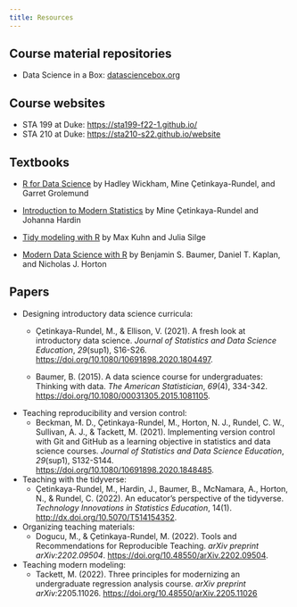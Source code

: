 ```yaml
---
title: Resources
---
```


## Course material repositories

-   Data Science in a Box: [datasciencebox.org](https://datasciencebox.org/)

## Course websites

-   STA 199 at Duke: <https://sta199-f22-1.github.io/>
-   STA 210 at Duke: <https://sta210-s22.github.io/website>

## Textbooks

-   [R for Data Science](https://r4ds.hadley.nz/) by Hadley Wickham, Mine Çetinkaya-Rundel, and Garret Grolemund

-   [Introduction to Modern Statistics](https://openintro-ims.netlify.app/) by Mine Çetinkaya-Rundel and Johanna Hardin

-   [Tidy modeling with R](https://www.tmwr.org/) by Max Kuhn and Julia Silge

-   [Modern Data Science with R](https://mdsr-book.github.io/mdsr2e/) by Benjamin S. Baumer, Daniel T. Kaplan, and Nicholas J. Horton

## Papers

-   Designing introductory data science curricula:
    -   Çetinkaya-Rundel, M., & Ellison, V. (2021). A fresh look at introductory data science. *Journal of Statistics and Data Science Education*, *29*(sup1), S16-S26. <https://doi.org/10.1080/10691898.2020.1804497>.

    -   Baumer, B. (2015). A data science course for undergraduates: Thinking with data. *The American Statistician*, *69*(4), 334-342. <https://doi.org/10.1080/00031305.2015.1081105>.
-   Teaching reproducibility and version control:
    -   Beckman, M. D., Çetinkaya-Rundel, M., Horton, N. J., Rundel, C. W., Sullivan, A. J., & Tackett, M. (2021). Implementing version control with Git and GitHub as a learning objective in statistics and data science courses. *Journal of Statistics and Data Science Education*, *29*(sup1), S132-S144. <https://doi.org/10.1080/10691898.2020.1848485>.
-   Teaching with the tidyverse:
    -   Çetinkaya-Rundel, M., Hardin, J., Baumer, B., McNamara, A., Horton, N., & Rundel, C. (2022). An educator's perspective of the tidyverse. *Technology Innovations in Statistics Education*, 14(1). <http://dx.doi.org/10.5070/T514154352>.
-   Organizing teaching materials:
    -   Dogucu, M., & Çetinkaya-Rundel, M. (2022). Tools and Recommendations for Reproducible Teaching. *arXiv preprint arXiv:2202.09504*. <https://doi.org/10.48550/arXiv.2202.09504>.
-   Teaching modern modeling:
    -   Tackett, M. (2022). Three principles for modernizing an undergraduate regression analysis course. *arXiv preprint arXiv:*2205.11026. <https://doi.org/10.48550/arXiv.2205.11026>
